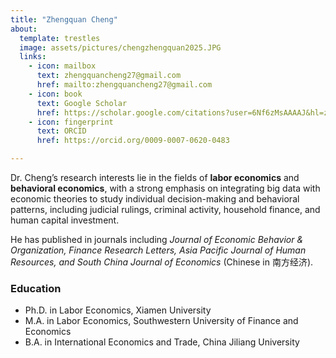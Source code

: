 ```yaml
---
title: "Zhengquan Cheng"
about:
  template: trestles
  image: assets/pictures/chengzhengquan2025.JPG
  links:
    - icon: mailbox
      text: zhengquancheng27@gmail.com
      href: mailto:zhengquancheng27@gmail.com
    - icon: book
      text: Google Scholar
      href: https://scholar.google.com/citations?user=6Nf6zMsAAAAJ&hl=zh-CN
    - icon: fingerprint
      text: ORCID
      href: https://orcid.org/0009-0007-0620-0483

---
```


Dr. Cheng’s research interests lie in the fields of **labor economics** and **behavioral economics**, with a strong emphasis on integrating big data with economic theories to study individual decision-making and behavioral patterns, including judicial rulings, criminal activity, household finance, and human capital investment. 

He has published in journals including *Journal of Economic Behavior & Organization, Finance Research Letters, Asia Pacific Journal of Human Resources, and South China Journal of Economics* (Chinese in 南方经济).


### Education

- Ph.D. in Labor Economics, Xiamen University
- M.A. in Labor Economics, Southwestern University of Finance and Economics
- B.A. in International Economics and Trade, China Jiliang University

